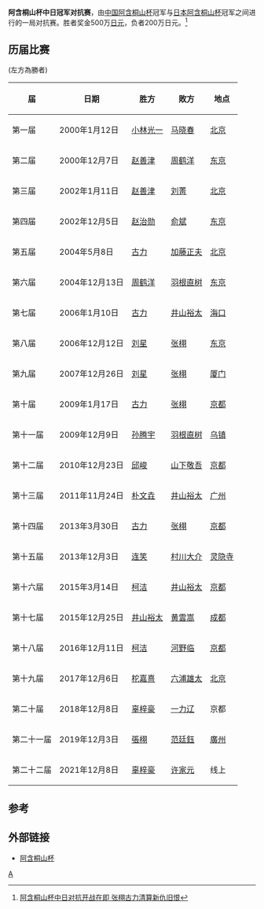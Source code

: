 {{TA|G1=Go}}
'''阿含桐山杯中日冠军对抗赛'''，由[[中国|中国]][[阿含桐山杯|阿含桐山杯]]冠军与[[阿含桐山杯_(日本)|日本阿含桐山杯]]冠军之间进行的一局对抗赛。胜者奖金500万[[日元|日元]]，负者200万日元。<ref>[http://gb.news.sina.com/405-000-105-106/2009-01-15/23181017072.html 阿含桐山杯中日对抗开战在即 张栩古力清算新仇旧恨]{{dead link|date=2018年5月 |bot=InternetArchiveBot |fix-attempted=yes }}</ref>

== 历届比赛 ==
(左方為勝者)
{|class="wikitable"
|-
! 届 !! 日期 !! 胜方 !! 敗方 !! 地点
|-
|第一届
|2000年1月12日
|{{flagicon|JPN}}[[小林光一|小林光一]]
|{{flagicon|CHN}}[[马晓春|马晓春]]
|[[北京|北京]]
|-
|第二届
|2000年12月7日
|{{flagicon|JPN}}[[赵善津|赵善津]]
|{{flagicon|CHN}}[[周鹤洋|周鹤洋]]
|[[东京|东京]]
|-
|第三届
|2002年1月11日
|{{flagicon|JPN}}[[赵善津|赵善津]]
|{{flagicon|CHN}}[[刘菁|刘菁]]
|[[北京|北京]]
|-
|第四届
|2002年12月5日
|{{flagicon|JPN}}[[赵治勋|赵治勋]]
|{{flagicon|CHN}}[[俞斌|俞斌]]
|[[东京|东京]]
|-
|第五届
|2004年5月8日
|{{flagicon|CHN}}[[古力|古力]]
|{{flagicon|JPN}}[[加藤正夫|加藤正夫]]
|[[北京|北京]]
|-
|第六届
|2004年12月13日
|{{flagicon|CHN}}[[周鹤洋|周鹤洋]]
|{{flagicon|JPN}}[[羽根直树|羽根直树]]
|[[东京|东京]]
|-
|第七届
|2006年1月10日
|{{flagicon|CHN}}[[古力|古力]]
|{{flagicon|JPN}}[[井山裕太|井山裕太]] 
|[[海口|海口]]
|-
|第八届
|2006年12月12日
|{{flagicon|CHN}}[[刘星_(围棋棋手)|刘星]]
|{{flagicon|JPN}}[[张栩|张栩]]
|[[东京|东京]]
|-
|第九届
|2007年12月26日
|{{flagicon|CHN}}[[刘星_(围棋棋手)|刘星]]
|{{flagicon|JPN}}[[张栩|张栩]]
|[[厦门|厦门]]
|-
|第十届
|2009年1月17日
|{{flagicon|CHN}}[[古力|古力]]
|{{flagicon|JPN}}[[张栩|张栩]]
|[[京都|京都]]
|-
|第十一届
|2009年12月9日
|{{flagicon|CHN}}[[孙腾宇|孙腾宇]]
|{{flagicon|JPN}}[[羽根直树|羽根直树]]
|[[乌镇镇|乌镇]]
|-
|第十二届
|2010年12月23日
|{{flagicon|CHN}}[[邱峻|邱峻]]
|{{flagicon|JPN}}[[山下敬吾|山下敬吾]]
|[[京都|京都]]
|-
|第十三届
|2011年11月24日
|{{flagicon|CHN}}[[朴文垚|朴文垚]]
|{{flagicon|JPN}}[[井山裕太|井山裕太]]
|[[广州|广州]]
|-
|第十四届
|2013年3月30日
|{{flagicon|CHN}}[[古力|古力]]
|{{flagicon|JPN}}[[张栩|张栩]]
|[[京都|京都]]
|-
|第十五届
|2013年12月3日
|{{flagicon|CHN}}[[连笑|连笑]]
|{{flagicon|JPN}}[[村川大介|村川大介]]
|[[灵隐寺|灵隐寺]]
|-
|第十六届
|2015年3月14日
|{{flagicon|CHN}}[[柯洁|柯洁]]
|{{flagicon|JPN}}[[井山裕太|井山裕太]]
|[[京都|京都]]
|-
|第十七届
|2015年12月25日
|{{flagicon|JPN}}[[井山裕太|井山裕太]]
|{{flagicon|CHN}}[[黄雲嵩|黄雲嵩]]
|[[成都|成都]]
|-
|第十八届
|2016年12月11日
|{{flagicon|CHN}}[[柯洁|柯洁]]
|{{flagicon|JPN}}[[河野临|河野临]]
|[[京都|京都]]
|-
|第十九届
|2017年12月6日
|{{flagicon|CHN}}[[柁嘉熹|柁嘉熹]]
|{{flagicon|JPN}}[[六浦雄太|六浦雄太]]
|[[北京|北京]]
|-
|第二十届
|2018年12月8日
|{{flagicon|CHN}}[[辜梓豪|辜梓豪]]
|{{flagicon|JPN}}[[一力辽|一力辽]]
|京都
|-
|第二十一届
|2019年12月3日
|{{flagicon|JPN}}[[張栩|張栩]]
|{{flagicon|CHN}}[[范廷鈺|范廷鈺]]
|[[廣州|廣州]]
|-
|第二十二届
|2021年12月8日
|{{flagicon|CHN}}[[辜梓豪|辜梓豪]]
|{{flagicon|JPN}}[[许家元|许家元]]
|线上
|}

== 参考 ==
{{reflist}}

== 外部链接 ==
*[http://weiqi.sports.tom.com/zhuantinew/6.html 阿含桐山杯] {{Wayback|url=http://weiqi.sports.tom.com/zhuantinew/6.html |date=20171230140503 }}

{{围棋世界赛事}}

[[分类:国际围棋比赛|A]]